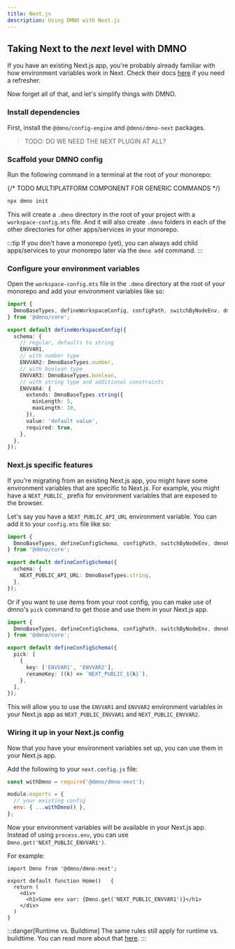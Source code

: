 ```yaml
---
title: Next.js
description: Using DMNO with Next.js
---
```




## Taking Next to the _next_ level with DMNO

If you have an existing Next.js app, you're probably already familiar with how environment variables work in Next. Check their docs [here](https://nextjs.org/docs/app/building-your-application/configuring/environment-variables) if you need a refresher. 

Now forget all of that, and let's simplify things with DMNO.

### Install dependencies

First, install the `@dmno/config-engine` and `@dmno/dmno-next` packages.

<Install packageName="@dmno/config-engine @dmno/dmno-cli @dmno/dmno-next" />

> TODO: DO WE NEED THE NEXT PLUGIN AT ALL? 

### Scaffold your DMNO config

Run the following command in a terminal at the root of your monorepo:

{/* TODO MULTIPLATFORM COMPONENT FOR GENERIC COMMANDS */}
```bash
npx dmno init
```

This will create a `.dmno` directory in the root of your project with a `workspace-config.mts` file. And it will also create `.dmno` folders in each of the other directories for other apps/services in your monorepo.

:::tip
If you don't have a monorepo (yet), you can always add child apps/services to your monorepo later via the `dmno add` command.
:::

### Configure your environment variables    

Open the `workspace-config.mts` file in the `.dmno` directory at the root of your monorepo and add your environment variables like so:

```typescript  
import {
  DmnoBaseTypes, defineWorkspaceConfig, configPath, switchByNodeEnv, dmnoFormula, asdf,
} from '@dmno/core';

export default defineWorkspaceConfig({
  schema: {
    // regular, defaults to string
    ENVVAR1,
    // with number type
    ENVVAR2: DmnoBaseTypes.number,
    // with boolean type
    ENVVAR3: DmnoBaseTypes.boolean,
    // with string type and additional constraints
    ENVVAR4: {
      extends: DmnoBaseTypes.string({
        minLength: 5,
        maxLength: 10,
      }),
      value: 'default value',
      required: true,
    },
  },
});
```

### Next.js specific features

If you're migrating from an existing Next.js app, you might have some environment variables that are specific to Next.js. For example, you might have a `NEXT_PUBLIC_` prefix for environment variables that are exposed to the browser.

Let's say you have a `NEXT_PUBLIC_API_URL` environment variable. You can add it to your `config.mts` file like so:

```typescript
import {
  DmnoBaseTypes, defineConfigSchema, configPath, switchByNodeEnv, dmnoFormula,
} from '@dmno/core';

export default defineConfigSchema({
  schema: {
    NEXT_PUBLIC_API_URL: DmnoBaseTypes.string,
  },
});
```

Or if you want to use items from your root config, you can make use of dmno's `pick` command to get those and use them in your Next.js app.

```typescript
import {
  DmnoBaseTypes, defineConfigSchema, configPath, switchByNodeEnv, dmnoFormula,
} from '@dmno/core';

export default defineConfigSchema({
  pick: [
    {
      key: ['ENVVAR1', 'ENVVAR2'],
      renameKey: ((k) => `NEXT_PUBLIC_${k}`),
    },
  ],
});
```

This will allow you to use the `ENVVAR1` and `ENVVAR2` environment variables in your Next.js app as `NEXT_PUBLIC_ENVVAR1` and `NEXT_PUBLIC_ENVVAR2`.

### Wiring it up in your Next.js config

Now that you have your environment variables set up, you can use them in your Next.js app.

Add the following to your `next.config.js` file:

```javascript
const withDmno = require('@dmno/dmno-next');

module.exports = {
  // your existing config
  env: { ...withDmno() },
};
```

Now your environment variables will be available in your Next.js app. Instead of using `process.env`, you can use `Dmno.get('NEXT_PUBLIC_ENVVAR1')`. 

For example: 

```tsx
import Dmno from '@dmno/dmno-next';

export default function Home()   {
  return (
    <div>
      <h1>Some env var: {Dmno.get('NEXT_PUBLIC_ENVVAR1')}</h1>
    </div>
  )
}
```

:::danger[Runtime vs. Buildtime]
The same rules still apply for runtime vs. buildtime. You can read more about that [here](https://nextjs.org/docs/app/building-your-application/configuring/environment-variables#runtime-environment-variables).
:::











